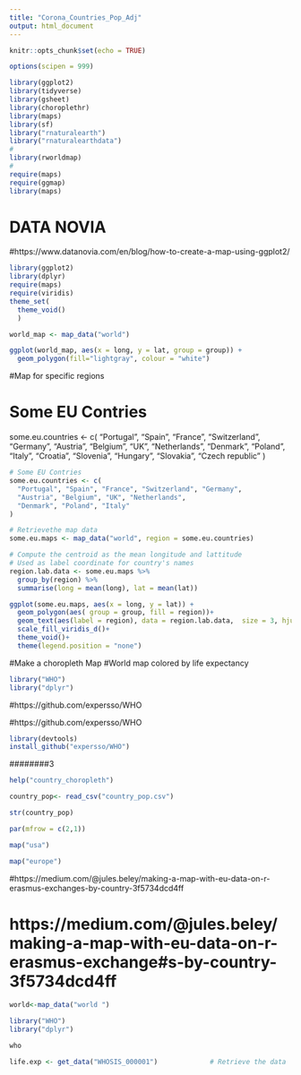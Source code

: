 ```yaml
---
title: "Corona_Countries_Pop_Adj"
output: html_document
---
```


```r
knitr::opts_chunk$set(echo = TRUE)
```

```r
options(scipen = 999)
```

```r
library(ggplot2)
library(tidyverse)
library(gsheet)
library(choroplethr)
library(maps)
library(sf)
library("rnaturalearth")
library("rnaturalearthdata")
#
library(rworldmap)
#
require(maps)
require(ggmap)
library(maps)

```
# DATA NOVIA
#https://www.datanovia.com/en/blog/how-to-create-a-map-using-ggplot2/

```r
library(ggplot2)
library(dplyr)
require(maps)
require(viridis)
theme_set(
  theme_void()
  )
```


```r
world_map <- map_data("world")
```

```r
ggplot(world_map, aes(x = long, y = lat, group = group)) +
  geom_polygon(fill="lightgray", colour = "white")
```

#Map for specific regions


# Some EU Contries
some.eu.countries <- c(
  "Portugal", "Spain", "France", "Switzerland", "Germany",
  "Austria", "Belgium", "UK", "Netherlands",
  "Denmark", "Poland", "Italy", 
  "Croatia", "Slovenia", "Hungary", "Slovakia",
  "Czech republic"
)

```r
# Some EU Contries
some.eu.countries <- c(
  "Portugal", "Spain", "France", "Switzerland", "Germany",
  "Austria", "Belgium", "UK", "Netherlands",
  "Denmark", "Poland", "Italy"
)
```

```r
# Retrievethe map data
some.eu.maps <- map_data("world", region = some.eu.countries)
```

```r
# Compute the centroid as the mean longitude and lattitude
# Used as label coordinate for country's names
region.lab.data <- some.eu.maps %>%
  group_by(region) %>%
  summarise(long = mean(long), lat = mean(lat))
```




```r
ggplot(some.eu.maps, aes(x = long, y = lat)) +
  geom_polygon(aes( group = group, fill = region))+
  geom_text(aes(label = region), data = region.lab.data,  size = 3, hjust = 0.5)+
  scale_fill_viridis_d()+
  theme_void()+
  theme(legend.position = "none")
```

#Make a choropleth Map
#World map colored by life expectancy

```r
library("WHO")
library("dplyr")
```

#https://github.com/expersso/WHO

#https://github.com/expersso/WHO
```r
library(devtools)
install_github("expersso/WHO")
```










########3
```r
help("country_choropleth")
```


```r
country_pop<- read_csv("country_pop.csv")
```

```r
str(country_pop)
```

```r
par(mfrow = c(2,1))
```

```r
map("usa")
```

```r
map("europe")
```
 #https://medium.com/@jules.beley/making-a-map-with-eu-data-on-r-erasmus-exchanges-by-country-3f5734dcd4ff
 
 
#############
# https://medium.com/@jules.beley/making-a-map-with-eu-data-on-r-erasmus-exchange#s-by-country-3f5734dcd4ff

```r
world<-map_data("world ")
```

```r
library("WHO")
library("dplyr")
```


```r
who
```

```r
life.exp <- get_data("WHOSIS_000001")             # Retrieve the data
```



